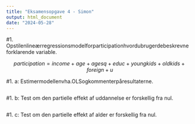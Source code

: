 ```yaml
---
title: "Eksamensopgave 4 - Simon"
output: html_document
date: "2024-05-28"
---
```


#1. Opstilenlineærregressionsmodelforparticipationhvordubrugerdebeskrevne forklarende variable.

$$participation=income+age+agesq+educ+youngkids+oldkids+foreign+u$$


#1. a: Estimermodellenvha.OLSogkommenterpåresultaterne.
```r

```


#1. b: Test om den partielle effekt af uddannelse er forskellig fra nul.
```r

```



#1. c: Test om den partielle effekt af alder er forskellig fra nul.